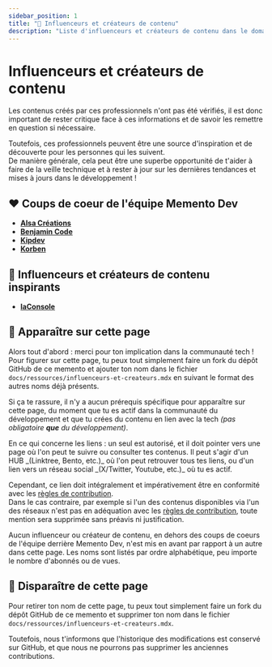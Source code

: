```yaml
---
sidebar_position: 1
title: "🎥 Influenceurs et créateurs de contenu"
description: "Liste d'influenceurs et créateurs de contenu dans le domaine du développement."
---
```



# Influenceurs et créateurs de contenu

<Admonition type="warning">
  Les contenus créés par ces professionnels n'ont pas été vérifiés, il est donc important de rester critique face à ces informations et de savoir les remettre en question si nécessaire.

  Toutefois, ces professionnels peuvent être une source d'inspiration et de découverte pour les personnes qui les suivent.  
  De manière générale, cela peut être une superbe opportunité de t'aider à faire de la veille technique et à rester à jour sur les dernières tendances et mises à jours dans le développement !
</Admonition>

## ❤️ Coups de coeur de l'équipe Memento Dev

- [**Alsa Créations**](https://www.alsacreations.com/)
- [**Benjamin Code**](https://bento.me/benjamincode)
- [**Kipdev**](https://kipdev.io/)
- [**Korben**](https://korben.info/)


## 🌟 Influenceurs et créateurs de contenu inspirants

- [**laConsole**](https://laconsole.dev/)

## 🫶 Apparaître sur cette page

Alors tout d'abord : merci pour ton implication dans la communauté tech !  
Pour figurer sur cette page, tu peux tout simplement faire un fork du dépôt GitHub de ce memento et ajouter ton nom dans le fichier `docs/ressources/influenceurs-et-createurs.mdx` en suivant le format des autres noms déjà présents.

Si ça te rassure, il n'y a aucun prérequis spécifique pour apparaître sur cette page, du moment que tu es actif dans la communauté du développement et que tu crées du contenu en lien avec la tech _(pas obligatoire **que** du développement)_.

<Admonition type="info" title="Lien vers tes différents réseaux">
  En ce qui concerne les liens : un seul est autorisé, et il doit pointer vers une page où l'on peut te suivre ou consulter tes contenus.  
  Il peut s'agir d'un HUB _(Linktree, Bento, etc.)_ où l'on peut retrouver tous tes liens, ou d'un lien vers un réseau social _(X/Twitter, Youtube, etc.)_ où tu es actif.

  Cependant, ce lien doit intégralement et impérativement être en conformité avec les [règles de contribution](/contribuer#-directives-de-r%C3%A9daction).  
  Dans le cas contraire, par exemple si l'un des contenus disponibles via l'un des réseaux n'est pas en adéquation avec les [règles de contribution](/contribuer#-directives-de-r%C3%A9daction), toute mention sera supprimée sans préavis ni justification.
</Admonition>

<Admonition type="warning" title="Ordre d'apparition">
  Aucun influenceur ou créateur de contenu, en dehors des coups de coeurs de l'équipe derrière Memento Dev, n'est mis en avant par rapport à un autre dans cette page.  
  Les noms sont listés par ordre alphabétique, peu importe le nombre d'abonnés ou de vues.
</Admonition>

## 🥷 Disparaître de cette page

Pour retirer ton nom de cette page, tu peux tout simplement faire un fork du dépôt GitHub de ce memento et supprimer ton nom dans le fichier `docs/ressources/influenceurs-et-createurs.mdx`.

Toutefois, nous t'informons que l'historique des modifications est conservé sur GitHub, et que nous ne pourrons pas supprimer les anciennes contributions.
